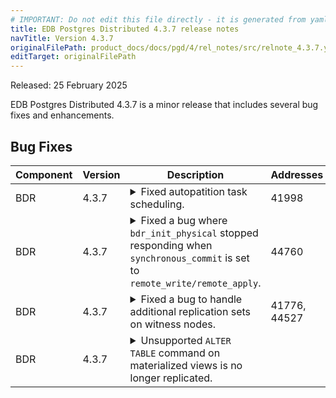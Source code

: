 ```yaml
---
# IMPORTANT: Do not edit this file directly - it is generated from yaml source.
title: EDB Postgres Distributed 4.3.7 release notes
navTitle: Version 4.3.7
originalFilePath: product_docs/docs/pgd/4/rel_notes/src/relnote_4.3.7.yml
editTarget: originalFilePath
---
```


Released: 25 February 2025

EDB Postgres Distributed 4.3.7 is a minor release that includes several bug fixes and enhancements.

## Bug Fixes

<table class="table w-100"><thead><tr><th>Component</th><th>Version</th><th>Description</th><th width="10%">Addresses</th></tr></thead><tbody>
<tr><td>BDR</td><td>4.3.7</td><td><details><summary>Fixed autopatition task scheduling.</summary><hr/><p>To improve reliability, shuffle the scheduling of autopartition tasks. This way, tasks that are prone to failure won't consistently impact the success of other tasks.</p>
</details></td><td>41998</td></tr>
<tr><td>BDR</td><td>4.3.7</td><td><details><summary>Fixed a bug where <code>bdr_init_physical</code> stopped responding when <code>synchronous_commit</code> is set to <code>remote_write/remote_apply</code>.</summary><hr/><p><code>bdr_init_physical</code> disables synchronous replication on a new node by resetting <code>synchronous_standby_names</code> to an empty string. A warning message reminds you to set <code>synchronous_standby_names</code> as needed.</p>
</details></td><td>44760</td></tr>
<tr><td>BDR</td><td>4.3.7</td><td><details><summary>Fixed a bug to handle additional replication sets on witness nodes.</summary><hr/><p>The witness node now only cares about the top replication set and thus allows it to miss replications sets and not error out.</p>
</details></td><td>41776, 44527</td></tr>
<tr><td>BDR</td><td>4.3.7</td><td><details><summary>Unsupported <code>ALTER TABLE</code> command on materialized views is no longer replicated.</summary><hr/><p>Replication no longer becomes stuck when the command is issued.</p>
</details></td><td></td></tr>
</tbody></table>


